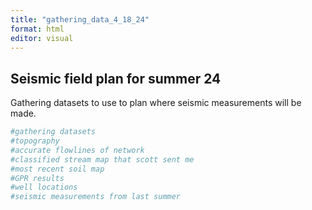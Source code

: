 ```yaml
---
title: "gathering_data_4_18_24"
format: html
editor: visual
---
```


## Seismic field plan for summer 24

Gathering datasets to use to plan where seismic measurements will be made.

```r
#gathering datasets
#topography
#accurate flowlines of network
#classified stream map that scott sent me
#most recent soil map
#GPR results
#well locations
#seismic measurements from last summer
```

